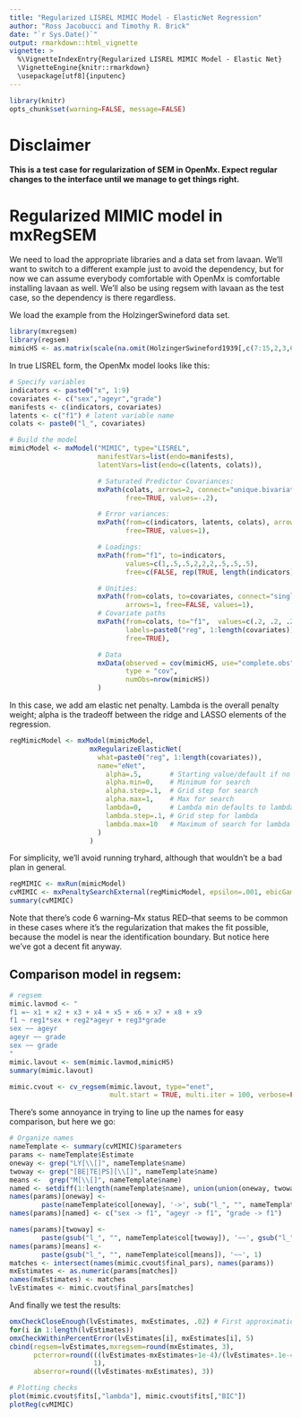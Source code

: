 ```yaml
---
title: "Regularized LISREL MIMIC Model - ElasticNet Regression"
author: "Ross Jacobucci and Timothy R. Brick"
date: "`r Sys.Date()`"
output: rmarkdown::html_vignette
vignette: >
  %\VignetteIndexEntry{Regularized LISREL MIMIC Model - Elastic Net}
  \VignetteEngine{knitr::rmarkdown}
  \usepackage[utf8]{inputenc}
---
```

```r
library(knitr)
opts_chunk$set(warning=FALSE, message=FALSE)
```

# Disclaimer
**This is a test case for regularization of SEM in OpenMx.  Expect regular changes to the interface until we manage to get things right.
**

# Regularized MIMIC model in mxRegSEM
We need to load the appropriate libraries and a data set from lavaan. We'll want to switch to a different example just to avoid the dependency, but for now we can assume everybody comfortable with OpenMx is comfortable installing lavaan as well.  We'll also be using regsem with lavaan as the test case, so the dependency is there regardless.

We load the example from the HolzingerSwineford data set. 

```r
library(mxregsem)
library(regsem)
mimicHS <- as.matrix(scale(na.omit(HolzingerSwineford1939[,c(7:15,2,3,6)])))
```


In true LISREL form, the OpenMx model looks like this:

```r
# Specify variables
indicators <- paste0("x", 1:9)
covariates <- c("sex","ageyr","grade")
manifests <- c(indicators, covariates)
latents <- c("f1") # latent variable name
colats <- paste0("l_", covariates)

# Build the model
mimicModel <- mxModel("MIMIC", type="LISREL",
                      manifestVars=list(endo=manifests),
                      latentVars=list(endo=c(latents, colats)),

                      # Saturated Predictor Covariances:
                      mxPath(colats, arrows=2, connect="unique.bivariate",
                             free=TRUE, values=-.2),

                      # Error variances:
                      mxPath(from=c(indicators, latents, colats), arrows=2,
                             free=TRUE, values=1),

                      # Loadings:
                      mxPath(from="f1", to=indicators,
                             values=c(1,.5,.5,2,2,2,.5,.5,.5), 
                             free=c(FALSE, rep(TRUE, length(indicators)-1))),

                      # Unities:
                      mxPath(from=colats, to=covariates, connect="single",
                             arrows=1, free=FALSE, values=1),
                      # Covariate paths
                      mxPath(from=colats, to="f1",  values=c(.2, .2, .2),
                             labels=paste0("reg", 1:length(covariates)),
                             free=TRUE),

                      # Data
                      mxData(observed = cov(mimicHS, use="complete.obs"),
                             type = "cov",
                             numObs=nrow(mimicHS))
                      )
```

In this case, we add am elastic net penalty. Lambda is the overall penalty weight; alpha is the tradeoff between the ridge and LASSO elements of the regression.

```r
regMimicModel <- mxModel(mimicModel,
                    mxRegularizeElasticNet(
                      what=paste0("reg", 1:length(covariates)), 
                      name="eNet", 
                        alpha=.5,       # Starting value/default if no search
                        alpha.min=0,    # Minimum for search
                        alpha.step=.1,  # Grid step for search
                        alpha.max=1,    # Max for search
                        lambda=0,       # Lambda min defaults to lambda
                        lambda.step=.1, # Grid step for lambda
                        lambda.max=10   # Maximum of search for lambda
                      )
                    )
```

For simplicity, we'll avoid running tryhard, although that wouldn't be a bad plan in general.

```r
regMIMIC <- mxRun(mimicModel)
cvMIMIC <- mxPenaltySearchExternal(regMimicModel, epsilon=.001, ebicGamma=0.9)
summary(cvMIMIC)
```

Note that there's code 6 warning--Mx status RED--that seems to be common in these cases where it's the regularization that makes the fit possible, because the model is near the identification boundary.  But notice here we've got a decent fit anyway.

## Comparison model in regsem:

```r
# regsem
mimic.lavmod <- "
f1 =~ x1 + x2 + x3 + x4 + x5 + x6 + x7 + x8 + x9
f1 ~ reg1*sex + reg2*ageyr + reg3*grade
sex ~~ ageyr
ageyr ~~ grade
sex ~~ grade
"
mimic.lavout <- sem(mimic.lavmod,mimicHS)
summary(mimic.lavout)

mimic.cvout <- cv_regsem(mimic.lavout, type="enet", 
                         mult.start = TRUE, multi.iter = 100, verbose=FALSE)
```


There's some annoyance in trying to line up the names for easy comparison, but here we go:

```r
# Organize names
nameTemplate <- summary(cvMIMIC)$parameters
params <- nameTemplate$Estimate
oneway <- grep("LY[\\[]", nameTemplate$name)
twoway <- grep("[BE|TE|PS][\\[]", nameTemplate$name)
means <-  grep("M[\\[]", nameTemplate$name)
named <- setdiff(1:length(nameTemplate$name), union(union(oneway, twoway), means))
names(params)[oneway] <- 
        paste(nameTemplate$col[oneway], '->', sub("l_", "", nameTemplate$row[oneway]))
names(params)[named] <- c("sex -> f1", "ageyr -> f1", "grade -> f1")

names(params)[twoway] <- 
        paste(gsub("l_", "", nameTemplate$col[twoway]), '~~', gsub("l_", "", nameTemplate$row[twoway]))
names(params)[means] <-  
        paste(gsub("l_", "", nameTemplate$col[means]), '~~', 1)
matches <- intersect(names(mimic.cvout$final_pars), names(params))
mxEstimates <- as.numeric(params[matches])
names(mxEstimates) <- matches
lvEstimates <- mimic.cvout$final_pars[matches]
```

And finally we test the results:

```r
omxCheckCloseEnough(lvEstimates, mxEstimates, .02) # First approximation.
for(i in 1:length(lvEstimates))
omxCheckWithinPercentError(lvEstimates[i], mxEstimates[i], 5)
cbind(regsem=lvEstimates,mxregsem=round(mxEstimates, 3),
      pcterror=round(((lvEstimates-mxEstimates+1e-4)/(lvEstimates+.1e-4))*100,
                     1),
      abserror=round((lvEstimates-mxEstimates), 3))
```


```r
# Plotting checks
plot(mimic.cvout$fits[,"lambda"], mimic.cvout$fits[,"BIC"])
plotReg(cvMIMIC)
```


